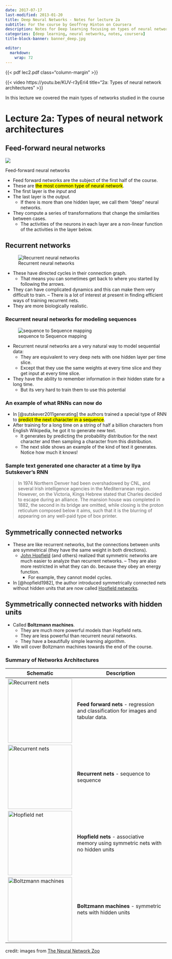 ```yaml
---
date: 2017-07-17
last-modified: 2013-01-20
title: Deep Neural Networks - Notes for lecture 2a 
subtitle: For the course by Geoffrey Hinton on Coursera
description: Notes for Deep learning focusing on types of neural network architectures
categories: [deep learning, neural networks, notes, coursera] 
title-block-banner: banner_deep.jpg

editor: 
  markdown: 
    wrap: 72
---
```


{{< pdf lec2.pdf class="column-margin" >}}

::: column-margin
{{< video https://youtu.be/KUV-r3yEri4 title="2a: Types of neural network architectures" >}}
:::

In this lecture we covered the main types of networks studied in the
course

# Lecture 2a: Types of neural network architectures

## Feed-forward neural networks

::: column-margin
![](ffnn.png)

Feed-forward neural networks
:::

-   Feed forward networks are the subject of the first half of the
    course.
-   These are [the most common type of neural network]{.mark}.
-   The first layer is the *input* and
-   The last layer is the *output.*
    -   If there is more than one hidden layer, we call them “deep”
        neural networks.
-   They compute a series of transformations that change the
    similarities between cases.
    -   The activities of the neurons in each layer are a non-linear
        function of the activities in the layer below.

## Recurrent networks

::: column-margin
![Recurrent neural networks](rnn.png)
:::

-   These have directed cycles in their connection graph.
    -   That means you can sometimes get back to where you started by
        following the arrows.
-   They can have complicated dynamics and this can make them very
    difficult to train. – There is a lot of interest at present in
    finding efficient ways of training recurrent nets.
-   They are more biologically realistic.

### Recurrent neural networks for modeling sequences

::: column-margin
![sequence to Sequence mapping](seq2seq.png)
:::

-   Recurrent neural networks are a very natural way to model sequential
    data:
    -   They are equivalent to very deep nets with one hidden layer per
        time slice.
    -   Except that they use the same weights at every time slice and
        they get input at every time slice.
-   They have the ability to remember information in their hidden state
    for a long time.
    -   But its very hard to train them to use this potential

### An example of what RNNs can now do

-   In [@sutskever2011generating] the authors trained a special type of
    RNN to [predict the next character in a sequence]{.mark}.
-   After training for a long time on a string of half a billion
    characters from English Wikipedia, he got it to generate new text.
    -   It generates by predicting the probability distribution for the
        next character and then sampling a character from this
        distribution.
    -   The next slide shows an example of the kind of text it
        generates. Notice how much it knows!

### Sample text generated one character at a time by Ilya Sutskever’s RNN

> In 1974 Northern Denver had been overshadowed by CNL, and several
> Irish intelligence agencies in the Mediterranean region. However, on
> the Victoria, Kings Hebrew stated that Charles decided to escape
> during an alliance. The mansion house was completed in 1882, the
> second in its bridge are omitted, while closing is the proton
> reticulum composed below it aims, such that it is the blurring of
> appearing on any well-paid type of box printer.

## Symmetrically connected networks

-   These are like recurrent networks, but the connections between units
    are symmetrical (they have the same weight in both directions).
    -   [John Hopfield](https://en.wikipedia.org/wiki/John_Hopfield)
        (and others) realized that symmetric networks are much easier to
        analyze than recurrent networks. – They are also more restricted
        in what they can do. because they obey an energy function.
        -   For example, they cannot model cycles.
-   In [@hopfield1982], the author introduced symmetrically connected
    nets without hidden units that are now called [Hopfield
    networks](https://en.wikipedia.org/wiki/Hopfield_network).

## Symmetrically connected networks with hidden units

-   Called **Boltzmann machines**.
    -   They are much more powerful models than Hopfield nets.
    -   They are less powerful than recurrent neural networks.
    -   They have a beautifully simple learning algorithm.
-   We will cover Boltzmann machines towards the end of the course.

### Summary of Networks Architectures

| Schematic                                                     | Description                                                                        |
|---------------------------------------------------------------|------------------------------------------------------------------------------------|
| ![Recurrent nets](2022-09-20-12-20-04.png){width="200px"}     | **Feed forward nets** - regression and classification for images and tabular data. |
| ![Recurrent nets](2022-09-20-12-21-47.png){width="200px"}     | **Recurrent nets** - sequence to sequence                                          |
| ![Hopfield net](2022-09-20-12-18-26.png){width="200px"}       | **Hopfield nets** - associative memory using symmetric nets with no hidden units   |
| ![Boltzmann machines](2022-09-20-12-19-16.png){width="200px"} | **Boltzmann machines** - symmetric nets with hidden units                          |

credit: images from [The Neural Network
Zoo](https://www.asimovinstitute.org/neural-network-zoo/)
